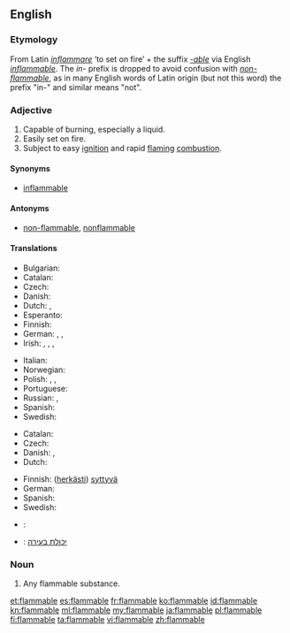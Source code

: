 ==English==

===Etymology===
From Latin ''[[inflammare]]'' ‘to set on fire’ + the suffix ''[[-able]]'' via English ''[[inflammable]]''.  The ''in-'' prefix is dropped to avoid confusion with ''[[non-flammable]]'', as in many English words of Latin origin (but not this word) the prefix "in-" and similar means "not".

===Adjective===
{{en-adj}}

# Capable of burning, especially a liquid.
# Easily set on fire.
# Subject to easy [[ignition]] and rapid [[flaming]] [[combustion]].

====Synonyms====
* [[inflammable]]

====Antonyms====
* [[non-flammable]], [[nonflammable]]

====Translations====
{{trans-top|capable of burning}}
* Bulgarian: {{t-|bg|леснозапалим|sc=Cyrl}}
* Catalan: {{t+|ca|inflamable}}
* Czech: {{t-|cs|hořlavý}}
* Danish: {{t-|da|brændbar}}
* Dutch: {{t-|nl|ontvlambaar}}, {{t-|nl|brandbaar}}
* Esperanto: {{t-|eo|brulema}}
* Finnish: {{t-|fi|palava}}
* German: {{t+|de|brennbar}}, {{t-|de|entzündbar}}, {{t-|de|entflammbar}}
* Irish: {{t-|ga|inlasta}}, {{t-|ga|so-lasta}}, {{t-|ga|so-adhainte}}, {{t-|ga|inadhainte}}
{{trans-mid}}
* Italian: {{t+|it|infiammabile}}
* Norwegian: {{t-|no|brennbar}}
* Polish: {{t+|pl|łatwopalny|m}},  {{t-|pl|łatwopalna|f}},  {{t-|pl|łatwopalne|n}}
* Portuguese: {{t+|pt|inflamável|m|f}}
* Russian: {{t+|ru|огнеопасный}}, {{t-|ru|легко воспламеняющийся|tr=legkó vosplamyenyáyuschisya|sc=Cyrl}}
* Spanish: {{t+|es|inflamable}}
* Swedish: {{t+|sv|brännbar}}
{{trans-bottom}}

{{trans-top|volatile}}
* Catalan: {{t+|ca|inflamable}}
* Czech: {{t-|cs|hořlavý}}
* Danish: {{t-|da|brandfarlig}}, {{t-|da|letantændelig}}
* Dutch: {{t-|nl|licht ontvlambaar}}
{{trans-mid}}
* Finnish: ([[herkkä|herkästi]]) [[syttyvä]]
* German: {{t-|de|feuergefährlich}}
* Spanish: {{t+|es|inflamable}}
* Swedish: {{t-|sv|lättantändlig}}
{{trans-bottom}}

{{checktrans-top}}

* {{ttbc|fr}}: {{t+|fr|inflammable}}
{{trans-mid}}
* {{ttbc|he}}: [[יכולת בעירה]]
{{trans-bottom}}

===Noun===
{{en-noun}}

# Any flammable substance.

[[et:flammable]]
[[es:flammable]]
[[fr:flammable]]
[[ko:flammable]]
[[id:flammable]]
[[kn:flammable]]
[[ml:flammable]]
[[my:flammable]]
[[ja:flammable]]
[[pl:flammable]]
[[fi:flammable]]
[[ta:flammable]]
[[vi:flammable]]
[[zh:flammable]]